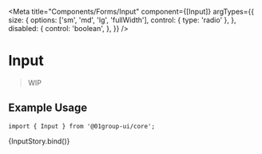 
<Meta
  title="Components/Forms/Input"
  component={[Input]}
  argTypes={{
    size: {
      options: ['sm', 'md', 'lg', 'fullWidth'],
      control: { type: 'radio' },
    },
    disabled: {
      control: 'boolean',
    },
  }}
/>


# Input

> WIP

## Example Usage

```tsx
import { Input } from '@01group-ui/core';
```

<Canvas columns={2} withSource="close">
  <Story
    name="Input"
    args={{
      defaultValue: '',
      value: '',
      placeHolder: 'input text',
      maxLength: '',
      minLength: '',
    }}
  >
    {InputStory.bind()}
  </Story>
</Canvas>

<ArgsTable of={Input} />

